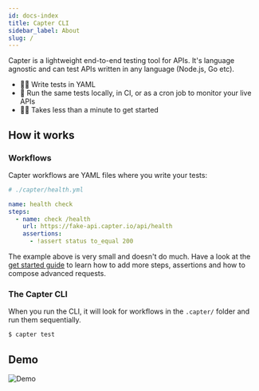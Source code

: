 ```yaml
---
id: docs-index
title: Capter CLI
sidebar_label: About
slug: /
---
```


Capter is a lightweight end-to-end testing tool for APIs. It's language agnostic and can test APIs written in any language (Node.js, Go etc).

- 🧑‍💻 Write tests in YAML
- 🔎 Run the same tests locally, in CI, or as a cron job to monitor your live APIs
- 🏃‍♂️ Takes less than a minute to get started

## How it works

### Workflows

Capter workflows are YAML files where you write your tests:

```yml
# ./capter/health.yml

name: health check
steps:
  - name: check /health
    url: https://fake-api.capter.io/api/health
    assertions:
      - !assert status to_equal 200
```

The example above is very small and doesn't do much. Have a look at the [get started guide](/cli/guide/getting-started) to learn how to add more steps, assertions and how to compose advanced requests.

### The Capter CLI

When you run the CLI, it will look for workflows in the `.capter/` folder and run them sequentially.

```sh
$ capter test
```

## Demo

![Demo](../src/assets/demos/getting-started.gif)
